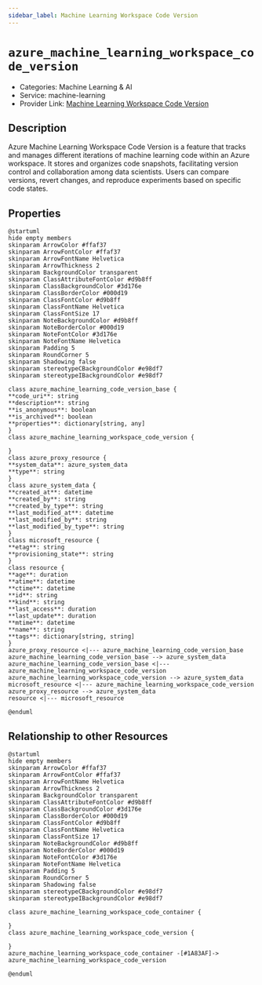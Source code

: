 ```yaml
---
sidebar_label: Machine Learning Workspace Code Version
---
```


# `azure_machine_learning_workspace_code_version`

- Categories: Machine Learning & AI
- Service: machine-learning
- Provider Link: [Machine Learning Workspace Code Version](https://learn.microsoft.com/en-us/azure/machine-learning/concept-code-version)

## Description

Azure Machine Learning Workspace Code Version is a feature that tracks and manages different iterations of machine learning code within an Azure workspace. It stores and organizes code snapshots, facilitating version control and collaboration among data scientists. Users can compare versions, revert changes, and reproduce experiments based on specific code states.

## Properties

<ZoomPanPinch>

```kroki imgType="plantuml" imgAlt="Diagram of Machine Learning Workspace Code Version data model"
@startuml
hide empty members
skinparam ArrowColor #ffaf37
skinparam ArrowFontColor #ffaf37
skinparam ArrowFontName Helvetica
skinparam ArrowThickness 2
skinparam BackgroundColor transparent
skinparam ClassAttributeFontColor #d9b8ff
skinparam ClassBackgroundColor #3d176e
skinparam ClassBorderColor #000d19
skinparam ClassFontColor #d9b8ff
skinparam ClassFontName Helvetica
skinparam ClassFontSize 17
skinparam NoteBackgroundColor #d9b8ff
skinparam NoteBorderColor #000d19
skinparam NoteFontColor #3d176e
skinparam NoteFontName Helvetica
skinparam Padding 5
skinparam RoundCorner 5
skinparam Shadowing false
skinparam stereotypeCBackgroundColor #e98df7
skinparam stereotypeIBackgroundColor #e98df7

class azure_machine_learning_code_version_base {
**code_uri**: string
**description**: string
**is_anonymous**: boolean
**is_archived**: boolean
**properties**: dictionary[string, any]
}
class azure_machine_learning_workspace_code_version {

}
class azure_proxy_resource {
**system_data**: azure_system_data
**type**: string
}
class azure_system_data {
**created_at**: datetime
**created_by**: string
**created_by_type**: string
**last_modified_at**: datetime
**last_modified_by**: string
**last_modified_by_type**: string
}
class microsoft_resource {
**etag**: string
**provisioning_state**: string
}
class resource {
**age**: duration
**atime**: datetime
**ctime**: datetime
**id**: string
**kind**: string
**last_access**: duration
**last_update**: duration
**mtime**: datetime
**name**: string
**tags**: dictionary[string, string]
}
azure_proxy_resource <|--- azure_machine_learning_code_version_base
azure_machine_learning_code_version_base --> azure_system_data
azure_machine_learning_code_version_base <|--- azure_machine_learning_workspace_code_version
azure_machine_learning_workspace_code_version --> azure_system_data
microsoft_resource <|--- azure_machine_learning_workspace_code_version
azure_proxy_resource --> azure_system_data
resource <|--- microsoft_resource

@enduml
```

</ZoomPanPinch>

## Relationship to other Resources

<ZoomPanPinch>

```kroki imgType="plantuml" imgAlt="Diagram of Machine Learning Workspace Code Version resource relationships"
@startuml
hide empty members
skinparam ArrowColor #ffaf37
skinparam ArrowFontColor #ffaf37
skinparam ArrowFontName Helvetica
skinparam ArrowThickness 2
skinparam BackgroundColor transparent
skinparam ClassAttributeFontColor #d9b8ff
skinparam ClassBackgroundColor #3d176e
skinparam ClassBorderColor #000d19
skinparam ClassFontColor #d9b8ff
skinparam ClassFontName Helvetica
skinparam ClassFontSize 17
skinparam NoteBackgroundColor #d9b8ff
skinparam NoteBorderColor #000d19
skinparam NoteFontColor #3d176e
skinparam NoteFontName Helvetica
skinparam Padding 5
skinparam RoundCorner 5
skinparam Shadowing false
skinparam stereotypeCBackgroundColor #e98df7
skinparam stereotypeIBackgroundColor #e98df7

class azure_machine_learning_workspace_code_container {

}
class azure_machine_learning_workspace_code_version {

}
azure_machine_learning_workspace_code_container -[#1A83AF]-> azure_machine_learning_workspace_code_version

@enduml
```

</ZoomPanPinch>
